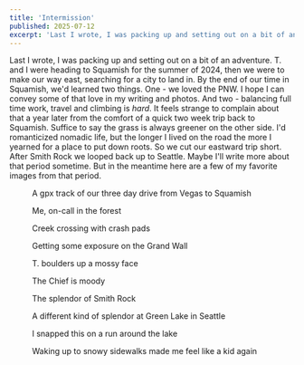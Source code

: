 ```yaml
---
title: 'Intermission'
published: 2025-07-12
excerpt: 'Last I wrote, I was packing up and setting out on a bit of an adventure. The adventure took a different shape than I expected...'
---
```



Last I wrote, I was packing up and setting out on a bit of an adventure. T. and I were heading to Squamish for the summer of 2024, then we were to make our way east, searching for a city to land in.
By the end of our time in Squamish, we'd learned two things. One - we loved the PNW. I hope I can convey some of that love in my writing and photos. And two - balancing full time work, travel and climbing is _hard_. It feels strange to complain about that a year later from the comfort of a quick two week trip back to Squamish. Suffice to say the grass is always greener on the other side. I'd romanticized nomadic life, but the longer I Iived on the road the more I yearned for a place to put down roots. So we cut our eastward trip short. After Smith Rock we looped back up to Seattle. Maybe I'll write more about that period sometime. But in the meantime here are a few of my favorite images from that period.

<figure>
  <Picture src={ vegasToSquamish } alt="An image of our gpx track from Vegas to Squamish" />
  <figcaption>A gpx track of our three day drive from Vegas to Squamish</figcaption>
</figure>

<figure>
  <Picture src={ forestOncall } alt="Me, on my laptop in the forest responding to a page" />
  <figcaption>Me, on-call in the forest</figcaption>
</figure>

<figure>
  <Picture src={ crashpadRiver } alt="Two people crossing a log over a creek carrying crash pads" />
  <figcaption>Creek crossing with crash pads</figcaption>
</figure>

<figure>
  <Picture src={ grandwall } alt="A photo from a belay midway up the Grand Wall" />
  <figcaption>Getting some exposure on the Grand Wall</figcaption>
</figure>

<figure>
  <Picture src={ vert } alt="A boulderer climbing up a mossy face" />
  <figcaption>T. boulders up a mossy face</figcaption>
</figure>

<figure>
  <Picture src={ moodyChief } alt="A distant photo of the Chief enveloped in clouds" />
  <figcaption>The Chief is moody</figcaption>
</figure>

<figure>
  <Picture src={ smith } alt="Smith Rock" />
  <figcaption>The splendor of Smith Rock</figcaption>
</figure>

<figure>
  <Picture src={ fall } alt="Fall colors at Green Lake in Seattle" />
  <figcaption>A different kind of splendor at Green Lake in Seattle</figcaption>
</figure>

<figure>
  <Picture src={ lake } alt="A couple watches the sunset at Green Lake" />
  <figcaption>I snapped this on a run around the lake</figcaption>
</figure>

<figure>
  <Picture src={ winter } alt="A snowy street" />
  <figcaption>Waking up to snowy sidewalks made me feel like a kid again</figcaption>
</figure>
